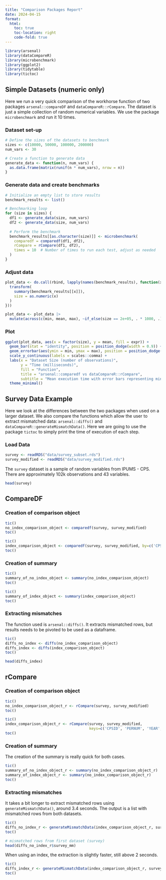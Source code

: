 ```yaml
---
title: "Comparison Packages Report"
date: 2024-04-15
format: 
  html:
    toc: true
    toc-location: right
    code-fold: true
---
```


```r
library(arsenal)
library(dataCompareR)
library(microbenchmark)
library(ggplot2)
library(tidytable)
library(tictoc)
```

## Simple Datasets (numeric only)

Here we run a very quick comparison of the workhorse function of two packages `arsenal::compareDF` and `dataCompareR::rCompare`. The dataset is just a simple collection of random numerical variables. We use the package `microbenchmark` and run it 10 times.

### Dataset set-up

```r
# Define the sizes of the datasets to benchmark
sizes <- c(10000, 50000, 100000, 200000)
num_vars <- 30

# Create a function to generate data
generate_data <- function(n, num_vars) {
  as.data.frame(matrix(runif(n * num_vars), nrow = n))
}

```

### Generate data and create benchmarks

```r
# Initialize an empty list to store results
benchmark_results <- list()

# Benchmarking loop
for (size in sizes) {
  df1 <- generate_data(size, num_vars)
  df2 <- generate_data(size, num_vars)
  
  # Perform the benchmark
  benchmark_results[[as.character(size)]] <- microbenchmark(
    comparedf = comparedf(df1, df2),
    rCompare = rCompare(df1, df2),
    times = 10  # Number of times to run each test, adjust as needed
  )
}
```

### Adjust data

```r
plot_data <- do.call(rbind, lapply(names(benchmark_results), function(x) {
  transform(
    summary(benchmark_results[[x]]),
    size = as.numeric(x)
  )
}))

plot_data <- plot_data |>
  mutate(across(c(min, mean, max), ~if_else(size == 2e+05, . * 1000, .)))

```

### Plot

```r
ggplot(plot_data, aes(x = factor(size), y = mean, fill = expr)) +
  geom_bar(stat = "identity", position = position_dodge(width = 0.9)) +
  geom_errorbar(aes(ymin = min, ymax = max), position = position_dodge(width = 0.9), width = 0.25) +
  scale_y_continuous(labels = scales::comma) +
  labs(x = "Dataset Size (number of observations)",
       y = "Time (milliseconds)",
       fill = "Function",
       title = "arsenal::comparedf vs dataCompareR::rCompare",
       subtitle = "Mean execution time with error bars representing min and max times") +
  theme_minimal()
```

## Survey Data Example

Here we look at the differences between the two packages when used on a larger dataset. We also compare the functions which allow the user to extract mismatched data: `arsenal::diffs()` and `dataCompareR::generateMismatchData()`. Here we are going to use the package `tictoc` to simply print the time of execution of each step.

### Load Data

```r
survey <- readRDS("data/survey_subset.rds")
survey_modified <- readRDS("data/survey_modified.rds")
```

The `survey` dataset is a sample of random variables from IPUMS - CPS. There are approximately 102k observations and 43 variables.

```r
head(survey)
```

## CompareDF

### Creation of comparison object

```r
tic()
no_index_comparison_object <- comparedf(survey, survey_modified)
toc()
```

```r
tic()
index_comparison_object <- comparedf(survey, survey_modified, by=c('CPSID', 'PERNUM', 'YEAR', 'SERIAL'))
toc()
```

### Creation of summary

```r
tic()
summary_of_no_index_object <- summary(no_index_comparison_object)
toc()
```

```r
tic()
summary_of_index_object <- summary(index_comparison_object)
toc()
```

### Extracting mismatches

The function used is `arsenal::diffs()`. It extracts mismatched rows, but results needs to be pivoted to be used as a dataframe.

```r
tic()
diffs_no_index <- diffs(no_index_comparison_object)
diffs_index <- diffs(index_comparison_object)
toc()
```

```r
head(diffs_index)
```

## rCompare

### Creation of comparison object

```r
tic()
no_index_comparison_object_r <- rCompare(survey, survey_modified)
toc()
```

```r
tic()
index_comparison_object_r <- rCompare(survey, survey_modified,
                                      keys=c('CPSID', 'PERNUM', 'YEAR', 'SERIAL'))
toc()
```

### Creation of summary

The creation of the summary is really quick for both cases.

```r
tic()
summary_of_no_index_object_r <- summary(no_index_comparison_object_r)
summary_of_index_object_r <- summary(no_index_comparison_object_r)
toc()
```

### Extracting mismatches

It takes a bit longer to extract mismatched rows using `generateMismatchData()`, around 3.4 seconds. The output is a list with mismatched rows from both datasets.

```r
tic()
diffs_no_index_r <- generateMismatchData(index_comparison_object_r, survey, survey_modified)
toc()
```

```r
# mismatched rows from first dataset (survey)
head(diffs_no_index_r$survey_mm)
```

When using an index, the extraction is slightly faster, still above 2 seconds.

```r
tic()
diffs_index_r <- generateMismatchData(index_comparison_object_r, survey, survey_subset)
toc()
```
